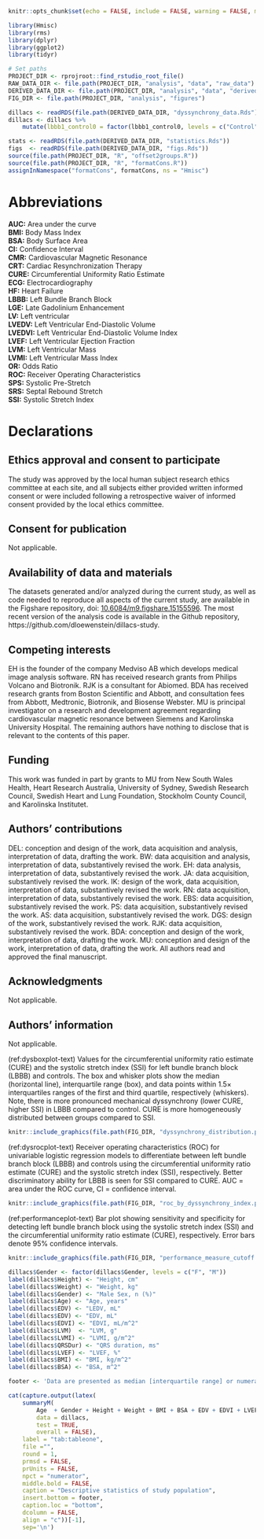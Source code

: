 ```r
knitr::opts_chunk$set(echo = FALSE, include = FALSE, warning = FALSE, message = FALSE)
```

```r
library(Hmisc)
library(rms)
library(dplyr)
library(ggplot2)
library(tidyr)
```

```r
# Set paths
PROJECT_DIR <- rprojroot::find_rstudio_root_file()
RAW_DATA_DIR <- file.path(PROJECT_DIR, "analysis", "data", "raw_data")
DERIVED_DATA_DIR <- file.path(PROJECT_DIR, "analysis", "data", "derived_data")
FIG_DIR <- file.path(PROJECT_DIR, "analysis", "figures")
```

```r
dillacs <- readRDS(file.path(DERIVED_DATA_DIR, "dyssynchrony_data.Rds"))
dillacs <- dillacs %>% 
    mutate(lbbb1_control0 = factor(lbbb1_control0, levels = c("Control", "LBBB")))

stats <- readRDS(file.path(DERIVED_DATA_DIR, "statistics.Rds"))
figs  <- readRDS(file.path(DERIVED_DATA_DIR, "figs.Rds"))
source(file.path(PROJECT_DIR, "R", "offset2groups.R"))
source(file.path(PROJECT_DIR, "R", "formatCons.R"))
assignInNamespace("formatCons", formatCons, ns = "Hmisc")
```

# Abbreviations
**AUC:** Area under the curve\
**BMI:** Body Mass Index\
**BSA:** Body Surface Area\
**CI:** Confidence Interval\
**CMR:** Cardiovascular Magnetic Resonance\
**CRT:** Cardiac Resynchronization Therapy\
**CURE:** Circumferential Uniformity Ratio Estimate\
**ECG:** Electrocardiography\
**HF:** Heart Failure\
**LBBB:** Left Bundle Branch Block\
**LGE:** Late Gadolinium Enhancement\
**LV:** Left ventricular\
**LVEDV:** Left Ventricular End-Diastolic Volume\
**LVEDVI:** Left Ventricular End-Diastolic Volume Index\
**LVEF:** Left Ventricular Ejection Fraction\
**LVM:** Left Ventricular Mass\
**LVMI:** Left Ventricular Mass Index\
**OR:** Odds Ratio\
**ROC:** Receiver Operating Characteristics\
**SPS:** Systolic Pre-Stretch\
**SRS:** Septal Rebound Stretch\
**SSI:** Systolic Stretch Index\

# Declarations

## Ethics approval and consent to participate
The study was approved by the local human subject research ethics committee at
each site, and all subjects either provided written informed consent or were
included following a retrospective waiver of informed consent provided by the
local ethics committee.

## Consent for publication
Not applicable.

## Availability of data and materials
The datasets generated and/or analyzed during the current study, as well as code
needed to reproduce all aspects of the current study, are available in the
Figshare repository,
doi: [10.6084/m9.figshare.15155596](https://doi.org/10.6084/m9.figshare.15155596).
The most recent version of the analysis code is available in the Github
repository,
https://github.com/dloewenstein/dillacs-study.

## Competing interests
EH is the founder of the company Medviso AB which develops medical image
analysis software. RN has received research grants from Philips Volcano and
Biotronik. RJK is a consultant for Abiomed. BDA has received research grants
from Boston Scientific and Abbott, and consultation fees from Abbott, Medtronic,
Biotronik, and Biosense Webster. MU is principal investigator on a research and
development agreement regarding cardiovascular magnetic resonance between
Siemens and Karolinska University Hospital. The remaining authors have nothing
to disclose that is relevant to the contents of this paper.

## Funding
This work was funded in part by grants to MU from New South Wales Health, Heart
Research Australia, University of Sydney, Swedish Research Council, Swedish
Heart and Lung Foundation, Stockholm County Council, and Karolinska Institutet.

## Authors' contributions
DEL: conception and design of the work, data acquisition and analysis,
interpretation of data, drafting the work. BW: data acquisition and analysis,
interpretation of data, substantively revised the work. EH: data analysis,
interpretation of data, substantively revised the work. JA: data acquisition,
substantively revised the work. IK: design of the work, data acquisition,
interpretation of data, substantively revised the work. RN: data acquisition,
interpretation of data, substantively revised the work. EBS: data acquisition,
substantively revised the work. PS: data acquisition, substantively revised the
work. AS: data acquisition, substantively revised the work. DGS: design of the
work, substantively revised the work. RJK: data acquisition, substantively
revised the work. BDA: conception and design of the work, interpretation of
data, drafting the work. MU: conception and design of the work, interpretation
of data, drafting the work. All authors read and approved the final manuscript.

## Acknowledgments
Not applicable.

## Authors' information
Not applicable.

(ref:dysboxplot-text) Values for the circumferential uniformity ratio estimate (CURE) and the systolic stretch index (SSI) for left bundle branch block (LBBB) and controls. The box and whisker plots show the median (horizontal line),  interquartile range (box), and data points within $1.5 \times$ interquartiles ranges of the first and third quartile, respectively (whiskers). Note, there is more pronounced mechanical dyssynchrony (lower CURE, higher SSI) in LBBB compared to control. CURE is more homogeneously distributed between groups compared to SSI.


```r
knitr::include_graphics(file.path(FIG_DIR, "dyssynchrony_distribution.png"))
```

(ref:dysrocplot-text) Receiver operating characteristics (ROC) for univariable logistic regression models to differentiate between left bundle branch block (LBBB) and controls using the circumferential uniformity ratio estimate (CURE) and the systolic stretch index (SSI), respectively. Better discriminatory ability for LBBB is seen for SSI compared to CURE. AUC = area under the ROC curve, CI = confidence interval.

```r
knitr::include_graphics(file.path(FIG_DIR, "roc_by_dyssynchrony_index.png"), )
```


(ref:performanceplot-text) Bar plot showing sensitivity and specificity for detecting left bundle branch block using the systolic stretch index (SSI) and the circumferential uniformity ratio estimate (CURE), respectively. Error bars denote 95% confidence intervals.


```r
knitr::include_graphics(file.path(FIG_DIR, "performance_measure_cutoff.png"))
```

```r
dillacs$Gender <- factor(dillacs$Gender, levels = c("F", "M"))
label(dillacs$Height) <- "Height, cm"
label(dillacs$Weight) <- "Weight, kg"
label(dillacs$Gender) <- "Male Sex, n (%)"
label(dillacs$Age) <- "Age, years"
label(dillacs$EDV) <- "LEDV, mL"
label(dillacs$EDV) <- "EDV, mL"
label(dillacs$EDVI) <- "EDVI, mL/m^2"
label(dillacs$LVM)  <- "LVM, g"
label(dillacs$LVMI) <- "LVMI, g/m^2"
label(dillacs$QRSDur) <- "QRS duration, ms"
label(dillacs$LVEF) <- "LVEF, %"
label(dillacs$BMI) <- "BMI, kg/m^2"
label(dillacs$BSA) <- "BSA, m^2"

footer <- 'Data are presented as median [interquartile range] or numerator (percentage). LVEDV = left ventricular end-diastolic volume, LVEDVI = left ventricular end-diastolic volume index, LVM = left ventricular mass, LVMI = left ventricular mass index, LVEF = left ventricular ejection fraction, BMI = body mass index, BSA = body surface area. Tests used: Wilcoxon test; Pearson test.'

cat(capture.output(latex(
    summaryM(
        Age  + Gender + Height + Weight + BMI + BSA + EDV + EDVI + LVEF + LVM + LVMI + QRSDur ~ lbbb1_control0, 
        data = dillacs, 
        test = TRUE, 
        overall = FALSE), 
    label = "tab:tableone",
    file ="",
    round = 1, 
    prmsd = FALSE,
    prUnits = FALSE,
    npct = "numerator",
    middle.bold = FALSE,
    caption = "Descriptive statistics of study population",
    insert.bottom = footer,
    caption.loc = "bottom",
    dcolumn = FALSE,
    align = "c"))[-1],
    sep='\n')
```

\FloatBarrier
